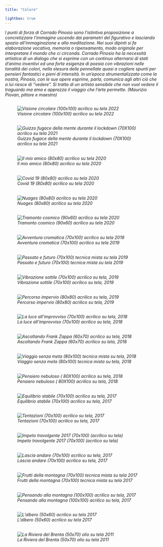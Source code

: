 ```yaml
---
title: "Colore"

lightbox: true
---
```


<em>I punti di forza di Corrado Pinosio sono l'istintiva proposizione a concretizzare l'immagine uscendo dai parametri del figurativo e lasciando spazio all'immaginazione e alla meditazione. Nei suoi dipinti si fa elaborazione vocativa, memoria o ripensamento, modo originale per interpretare il mondo che ci circonda. Corrado Pinosio ha la necessità artistica di un dialogo che si esprime con un continuo alternarsi di stati d'animo inventivi ed una forte esigenza di poesia con vibrazioni nelle tonalità dei colori, nella stesura delle pennellate quasi a cogliere spunti per pensieri fantastici e pieni di intensità. In un'epoca strumentalizzata come la nostra, Pinosio, con le sue opere esprime, parla, comunica agli altri ciò che a lui riesce di "vedere". Si tratta di un artista sensibile che non vuol vedere il traguardo ma ama e apprezza il viaggio che l'arte permette. (Maurizio Piovan, pittore e maestro)<em>

::: {style="display: grid;grid-template-columns: repeat(auto-fill, minmax(300px, 1fr));grid-gap: 0.2em;"}

![Visione circolare (100x100) acrilico su tela 2022](immagini/22_Visione%20circolare%20(100x100)%20acrilico%20su%20tela%202022.jpg){group="colore"}

![Guizzo fugace della mente durante il lockdown (70X100) acrilico su tela 2021](immagini/21_Guizzo%20fugace%20della%20mente%20durante%20il%20lockdown%20(70X100)%20acrilico%20su%20tela%202021.jpg){group="colore"}

![Il mio amico (80x80) acrilico su tela 2020](immagini/20_Il%20mio%20amico%20(80x80)%20acrilico%20su%20tela%202020.jpg){group="colore"}

![Covid 19 (80x80) acrilico su tela 2020](immagini/19_Covid%2019%20(80x80)%20acrilico%20su%20tela%202020.jpg){group="colore"}

![Nuages (80x80) acrilico su tela 2020](immagini/18_Nuages%20(80x80)%20acrilico%20su%20tela%202020.jpg){group="colore"}

![Tramonto cosmico (90x60) acrilico su tela 2020](immagini/17_Tramonto%20cosmico%20(90x60)%20acrilico%20su%20tela%202020.jpg){group="colore"}

![Avventura cromatica (70x100) acrilico su tela 2019](immagini/16_Avventura%20cromatica%20(70x100)%20acrilico%20su%20tela%202019.jpg){group="colore"}

![Passato e futuro (70x100) tecnica mista su tela 2019](immagini/15_Passato e futuro (70x100) tecnica mista su tela, 2019.jpg){group="colore"}

![Vibrazione sottile (70x100) acrilico su tela, 2019](immagini/14_Vibrazione sottile (70x100) acrilico su tela, 2019.jpg){group="colore"}

![Percorso impervio (80x80) acrilico su tela, 2019](immagini/13_Percorso impervio (80x80) acrilico su tela,2019.jpg){group="colore"}

![La luce all’improvviso (70x100) acrilico su tela, 2018](immagini/12_La luce all'improvviso (70x100) acrilico su tela, 2018.jpg){group="colore"}

![Ascoltando Frank Zappa (60x70) acrilico su tela, 2018](immagini/11_Ascoltando Frank Zappa (60x70) acrilico su tela, 2018.jpg){group="colore"}

![Viaggio senza meta (80x100) tecnica mista su tela, 2018](immagini/10_Viaggio senza meta (80x100) tecnica mista su tela 2018.jpg){group="colore"}

![Pensiero nebuloso ( 80X100) acrilico su tela, 2018](immagini/9_Pensiero%20nebuloso%20(80X100)%20acrilico%20su%20tela%202018.jpg){group="colore"}


![Equilibrio stabile (70x100) acrilico su tela, 2017](immagini/8_Equilibrio%20stabile%20(70x100)%20acrilico%20su%20tela%202017.jpg){group="colore"}

![Tentazioni (70x100) acrilico su tela, 2017](immagini/7_Tentazioni%20(70x100)%20acrilico%20su%20tela%202017.jpg){group="colore"}

![Impeto travolgente 2017 (70x100) (acrilico su tela)](immagini/6_Impeto%20travolgente%202017%20(70x100)%20(acrilico%20su%20tela).jpeg){group="colore"}

![Lascia andare (70x100) acrilico su tela, 2017](immagini/5_Lascia%20andare%20%20(70x100)%20acrilico%20su%20tela%202017.jpg){group="colore"}

![Frutti della montagna (70x100) tecnica mista su tela 2017](immagini/4_Frutti%20della%20montagna%20(70x100)%20tecnica%20mista%20su%20tela%202017.jpg){group="colore"}

![Pensando alla montagna (100x100) acrilico su tela, 2017](immagini/3_Pensando%20alla%20montagna%20%20(100x100)%20acrilico%20su%20tela%202017.jpg){group="colore"}

![L’albero (50x60) acrilico su tela 2017](immagini/2_L'albero%20(50x60)%20acrilico%20su%20tela%202017.jpg){group="colore"}

![La Riviera del Brenta (50x70) olio su tela 2011](immagini/1_La%20Riviera%20del%20Brenta%20(50x70)%20olio%20su%20tela%202011.jpg){group="colore"}

:::